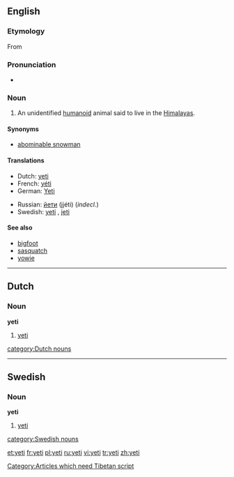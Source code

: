{{see|Yeti|yéti}}
==English==
{{wikipedia}}

===Etymology===
From {{Tibetan.}} [[Category:Articles which need Tibetan script]]

===Pronunciation===
*{{IPA|/ˈyɛti/}}
*:{{rhymes|ɛti}}

===Noun===
{{en-noun}}

# {{cryptozoology}} An unidentified [[humanoid]] animal said to live in the [[Himalayas]].

====Synonyms====
*[[abominable snowman]]

====Translations====
{{trans-top|unidentified animal}}
*Dutch: [[#Dutch|yeti]] {{m}}
*French: [[yéti]] {{m}}
*German: [[Yeti]] {{m}}
{{trasn-mid}}
*Russian: [[йети]] (jjéti) {{m}} (''indecl.'')
*Swedish: [[#Swedish|yeti]] {{c}}, [[jeti]] {{c}}
{{trans-bottom}}

====See also====
*[[bigfoot]]
*[[sasquatch]]
*[[yowie]]

----

==Dutch==

===Noun===
'''yeti''' {{m}}

# {{cryptozoology|lang=nl}} [[yeti#English|yeti]]

[[category:Dutch nouns]]

----

==Swedish==

===Noun===
'''yeti''' {{c}}

# {{cryptozoology|lang=sv}} [[yeti#English|yeti]]

[[category:Swedish nouns]]

[[et:yeti]]
[[fr:yeti]]
[[pl:yeti]]
[[ru:yeti]]
[[vi:yeti]]
[[tr:yeti]]
[[zh:yeti]]